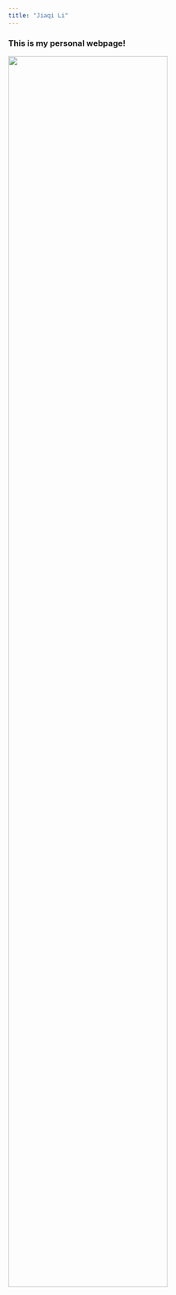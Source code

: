 ```yaml
---
title: "Jiaqi Li"
---
```


### This is my personal webpage!


<img src="picture.JPG" style="width:80%">